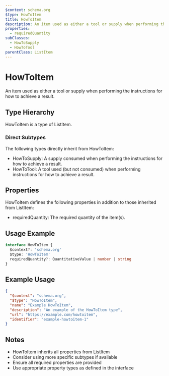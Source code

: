```yaml
---
$context: schema.org
$type: HowToItem
title: HowToItem
description: An item used as either a tool or supply when performing the instructions for how to achieve a result.
properties:
  - requiredQuantity
subClasses:
  - HowToSupply
  - HowToTool
parentClass: ListItem
---
```


# HowToItem

An item used as either a tool or supply when performing the instructions for how to achieve a result.

## Type Hierarchy

HowToItem is a type of ListItem.

### Direct Subtypes

The following types directly inherit from HowToItem:

- HowToSupply: A supply consumed when performing the instructions for how to achieve a result.
- HowToTool: A tool used (but not consumed) when performing instructions for how to achieve a result.

## Properties

HowToItem defines the following properties in addition to those inherited from ListItem:

- requiredQuantity: The required quantity of the item(s).

## Usage Example

```typescript
interface HowToItem {
  $context?: 'schema.org'
  $type: 'HowToItem'
  requiredQuantity?: QuantitativeValue | number | string
}
```

## Example Usage

```json
{
  "$context": "schema.org",
  "$type": "HowToItem",
  "name": "Example HowToItem",
  "description": "An example of the HowToItem type",
  "url": "https://example.com/howtoitem",
  "identifier": "example-howtoitem-1"
}
```

## Notes

- HowToItem inherits all properties from ListItem
- Consider using more specific subtypes if available
- Ensure all required properties are provided
- Use appropriate property types as defined in the interface
